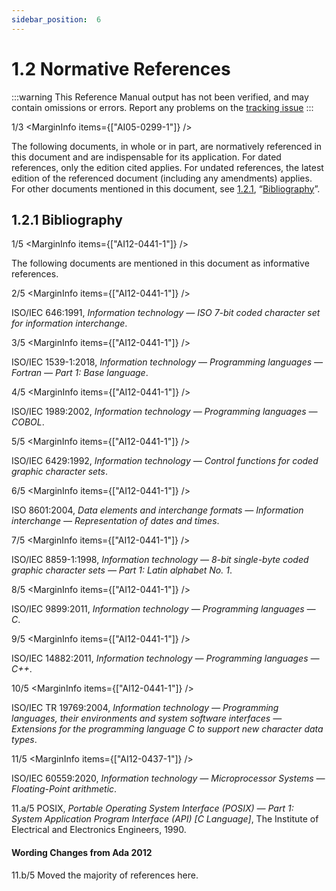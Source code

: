 ```yaml
---
sidebar_position:  6
---
```


# 1.2 Normative References

:::warning
This Reference Manual output has not been verified,
and may contain omissions or errors.
Report any problems on the [tracking issue](https://github.com/ada-lang-io/ada-lang-io/issues/20)
:::


<MarginText>1/3</MarginText>
<MarginInfo items={["AI05-0299-1"]} />
<p> The following documents, in whole or in part, are normatively referenced in this document and are indispensable for its application. For dated references, only the edition cited applies. For undated references, the latest edition of the referenced document (including any amendments) applies. For other documents mentioned in this document, see <a href="../AA-1/AA-1.2#Subclause_1.2.1">1.2.1</a>, &ldquo;<a href="../AA-1/AA-1.2#Subclause_1.2.1">Bibliography</a>&rdquo;. <br /></p>

<a id="Subclause_1.2.1"></a>

## 1.2.1  Bibliography

<MarginText>1/5</MarginText>
<MarginInfo items={["AI12-0441-1"]} />
<p>The following documents are mentioned in this document as informative references. <br /></p>

<MarginText>2/5</MarginText>
<MarginInfo items={["AI12-0441-1"]} />
<p>ISO/IEC 646:1991, <em>Information technology &mdash; ISO 7-bit coded character set for information interchange</em>.<br /></p>

<MarginText>3/5</MarginText>
<MarginInfo items={["AI12-0441-1"]} />
<p>ISO/IEC 1539-1:2018, <em>Information technology &mdash; Programming languages &mdash; Fortran &mdash; Part 1: Base language</em>.<br /></p>

<MarginText>4/5</MarginText>
<MarginInfo items={["AI12-0441-1"]} />
<p>ISO/IEC 1989:2002, <em>Information technology &mdash; Programming languages &mdash; COBOL</em>.<br /></p>

<MarginText>5/5</MarginText>
<MarginInfo items={["AI12-0441-1"]} />
<p>ISO/IEC 6429:1992, <em>Information technology &mdash; Control functions for coded graphic character sets</em>.<br /></p>

<MarginText>6/5</MarginText>
<MarginInfo items={["AI12-0441-1"]} />
<p>ISO 8601:2004, <em>Data elements and interchange formats &mdash; Information interchange &mdash; Representation of dates and times</em>.<br /></p>

<MarginText>7/5</MarginText>
<MarginInfo items={["AI12-0441-1"]} />
<p>ISO/IEC 8859-1:1998, <em>Information technology &mdash; 8-bit single-byte coded graphic character sets &mdash; Part 1: Latin alphabet No. 1</em>.<br /></p>

<MarginText>8/5</MarginText>
<MarginInfo items={["AI12-0441-1"]} />
<p>ISO/IEC 9899:2011, <em>Information technology &mdash; Programming languages &mdash; C</em>.<br /></p>

<MarginText>9/5</MarginText>
<MarginInfo items={["AI12-0441-1"]} />
<p>ISO/IEC 14882:2011, <em>Information technology &mdash; Programming languages &mdash; C++</em>.<br /></p>

<MarginText>10/5</MarginText>
<MarginInfo items={["AI12-0441-1"]} />
<p>ISO/IEC TR 19769:2004, <em>Information technology &mdash; Programming languages, their environments and system software interfaces &mdash; Extensions for the programming language C to support new character data types</em>.<br /></p>

<MarginText>11/5</MarginText>
<MarginInfo items={["AI12-0437-1"]} />
<p>ISO/IEC 60559:2020, <em>Information technology &mdash; Microprocessor Systems &mdash; Floating-Point arithmetic</em>.<br /></p>

<AnnotatedOnly>
<MarginText>11.a/5</MarginText>
<MarginInfo items={["AI12-0437-1"]} />
<Admonition type="aarm" aarm="discussion">
<strong></strong>POSIX, <em>Portable Operating System Interface (POSIX) &mdash; Part 1: System Application Program Interface (API) [C Language]</em>, The Institute of Electrical and Electronics Engineers, 1990. <br /></Admonition>
</AnnotatedOnly>

<AnnotatedOnly>

#### Wording Changes from Ada 2012

</AnnotatedOnly>
<AnnotatedOnly>
<MarginText>11.b/5</MarginText>
<MarginInfo items={["AI12-0441-1"]} />
<Admonition type="aarm" aarm="note">
Moved the majority of references here. <br /></Admonition>
</AnnotatedOnly>

